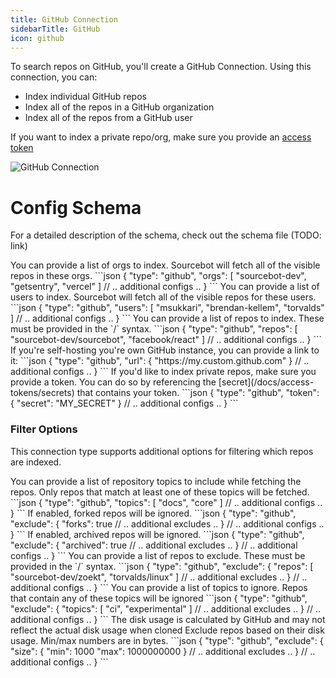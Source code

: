 ```yaml
---
title: GitHub Connection
sidebarTitle: GitHub
icon: github
---
```


To search repos on GitHub, you'll create a GitHub Connection. Using this connection, you can:
- Index individual GitHub repos
- Index all of the repos in a GitHub organization
- Index all of the repos from a GitHub user

<Note>If you want to index a private repo/org, make sure you provide an [access token](/docs/access-tokens/overview)</Note>

![GitHub Connection](/images/github_connection.png)

# Config Schema

For a detailed description of the schema, check out the schema file (TODO: link)

<Tabs>
    <Tab title="Orgs">
        You can provide a list of orgs to index. Sourcebot will fetch all of the visible repos in these orgs.
        ```json
        {
            "type": "github",
            "orgs": [
                "sourcebot-dev",
                "getsentry",
                "vercel"
            ]
            // .. additional configs .. 
        }
        ```
    </Tab>
    <Tab title="Users">
        You can provide a list of users to index. Sourcebot will fetch all of the visible repos for these users.
        ```json
        {
            "type": "github",
            "users": [
                "msukkari",
                "brendan-kellem",
                "torvalds"
            ]
            // .. additional configs .. 
        }
        ```
    </Tab>
    <Tab title="Repos">
        You can provide a list of repos to index. These must be provided in the `<owner>/<repo_name>` syntax.
        ```json
        {
            "type": "github",
            "repos": [
                "sourcebot-dev/sourcebot",
                "facebook/react"
            ]
            // .. additional configs .. 
        }
        ```
    </Tab>
    <Tab title="Custom URL">
        If you're self-hosting you're own GitHub instance, you can provide a link to it:
        ```json
        {
            "type": "github",
            "url": {
                "https://my.custom.github.com"
            }
            // .. additional configs .. 
        }
        ```
    </Tab>
    <Tab title="Token">
        If you'd like to index private repos, make sure you provide a token. You can do so by referencing the [secret](/docs/access-tokens/secrets) that contains your token.
        ```json
        {
            "type": "github",
            "token": {
                "secret": "MY_SECRET"
            }
            // .. additional configs ..
        }
        ```
    </Tab>
</Tabs>

### Filter Options

This connection type supports additional options for filtering which repos are indexed.

<Tabs>
    <Tab title="Topics">
        You can provide a list of repository topics to include while fetching the repos. Only repos that match at least one of these topics will be fetched.
        ```json
        {
            "type": "github",
            "topics": [
                "docs",
                "core"
            ]
            // .. additional configs .. 
        }
        ```
    </Tab>
    <Tab title="Exclude Forks">
        If enabled, forked repos will be ignored.
        ```json
        {
            "type": "github",
            "exclude": {
                "forks": true
                // .. additional excludes ..
            }
            // .. additional configs .. 
        }
        ```
    </Tab>
    <Tab title="Exclude Archived">
        If enabled, archived repos will be ignored.
        ```json
        {
            "type": "github",
            "exclude": {
                "archived": true 
                // .. additional excludes ..
            }
            // .. additional configs .. 
        }
        ```
    </Tab>
    <Tab title="Exclude Repos">
        You can provide a list of repos to exclude. These must be provided in the `<owner>/<repo_name>` syntax.
        ```json
        {
            "type": "github",
            "exclude": {
                "repos": [
                    "sourcebot-dev/zoekt",
                    "torvalds/linux"
                ]
                // .. additional excludes ..
            }
            // .. additional configs .. 
        }
        ```
    </Tab>
    <Tab title="Exclude Topics">
        You can provide a list of topics to ignore. Repos that contain any of these topics will be ignored
        ```json
        {
            "type": "github",
            "exclude": {
                "topics": [
                    "ci",
                    "experimental"
                ]
                // .. additional excludes ..
            }
            // .. additional configs ..
        }
        ```
    </Tab>
    <Tab title="Exclude by Size">
        <Note>The disk usage is calculated by GitHub and may not reflect the actual disk usage when cloned</Note>
        Exclude repos based on their disk usage. Min/max numbers are in bytes.
        ```json
        {
            "type": "github",
            "exclude": {
                "size": {
                    "min": 1000
                    "max": 1000000000
                }
                // .. additional excludes .. 
            }
            // .. additional configs .. 
        }
        ```
    </Tab>
</Tabs>